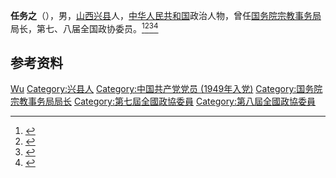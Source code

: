'''任务之'''（{{bd|1929年|}}），男，[[山西|山西]][[兴县|兴县]]人，[[中华人民共和国|中华人民共和国]]政治人物，曾任[[国务院宗教事务局|国务院宗教事务局]]局长，第七、八届全国政协委员。<ref>{{Cite book|title=历届全国政协委员人名辞典|author=|publisher=中国国际广播出版社|year=1996|isbn=9787507813746|location=北京|pages=286}}</ref><ref>{{Cite book|title=中华人民共和国职官志|author=何虎生, 李耀东, 向常福主编|publisher=中国社会出版社|year=2003|isbn=9787800883934|location=北京|pages=}}</ref><ref>{{cite book|title=中囯人名大辞典·当代人物卷|author=廖盖隆等编|year=1990|publisher=上海辞书出版社|location=上海|page=}}</ref><ref>{{Cite book|title=中国共产党名人录|author=于俊道主编|publisher=四川人民出版社|year=1997|isbn=|location=成都|pages=}}</ref>

== 参考资料 ==
{{reflist}}

{{Authority control}}
{{DEFAULTSORT:Ren任}}
[[Category:任姓|Wu]]
[[Category:兴县人|Category:兴县人]]
[[Category:中国共产党党员_(1949年入党)|Category:中国共产党党员 (1949年入党)]]
[[Category:国务院宗教事务局局长|Category:国务院宗教事务局局长]]
[[Category:第七屆全國政協委員|Category:第七屆全國政協委員]]
[[Category:第八屆全國政協委員|Category:第八屆全國政協委員]]

{{中国人物小作品}}